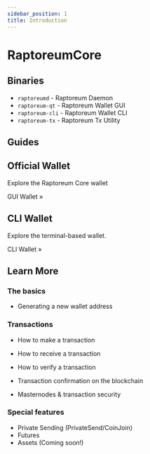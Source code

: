 ---
sidebar_position: 1
title: Introduction
---


# RaptoreumCore

## Binaries

- `raptoreumd` - Raptoreum Daemon
- `raptoreum-qt` - Raptoreum Wallet GUI
- `raptoreum-cli` - Raptoreum Wallet CLI
- `raptoreum-tx` - Raptoreum Tx Utility

## Guides

<div class="row">
  <div class="col">
    <div class="card">
      <div class="card__header">
        <h2>Official Wallet</h2>
      </div>
      <div class="card__body">
        <p>Explore the Raptoreum Core wallet</p>
      </div>
      <div class="card__footer">
        <Link
          to="/docs/wallet/gui-wallet/getting-started"
          className="button button--primary button--block"
        >
          GUI Wallet »
        </Link>
      </div>
    </div>
  </div>
  <div class="col">
    <div class="card">
      <div class="card__header">
        <h2>CLI Wallet</h2>
      </div>
      <div class="card__body">
        <p>Explore the terminal-based wallet.</p>
      </div>
      <div class="card__footer">
        <Link
          to="/docs/wallet/cli-wallet/getting-started"
          className="button button--primary button--block"
        >
          CLI Wallet »
        </Link>
      </div>
    </div>
  </div>
</div>

## Learn More

### The basics

- Generating a new wallet address

### Transactions

- How to make a transaction
- How to receive a transaction

- How to verify a transaction
- Transaction confirmation on the blockchain
- Masternodes & transaction security

### Special features

- Private Sending (PrivateSend/CoinJoin)
- Futures
- Assets (Coming soon!)
